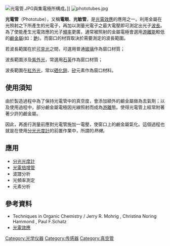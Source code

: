 [[File:光電管.JPG|thumb]]與集電極所構成。]]
[[File:phototubes.jpg|thumb]]

'''光電管'''（Phototube），又稱'''電眼'''、'''光敏管'''，是[[光電效應|光電效應]]的應用之一。利用金屬在光照射之下所產生的光電子，再加以測量光電子之最大電壓即可測定出光子[[波長|波長]]。為了使能產生光電效應的光子[[頻率|頻率]]更廣，通常被照射的金屬電極會選用[[游離能|游離能]]較低的[[鹼金屬|鹼金屬]](如：[[銫|銫]])。而窗口的材質取決於需要測定的波長範圍。

若波長範圍在於[[可見光|可見光]]之間，可選用普通[[玻璃|玻璃]]作為窗口材質；

波長範圍涉及[[紫外光|紫外光]]，常選用[[石英|石英]]作為窗口材質；

波長範圍在[[紅外光|紅外光]]，常以[[硒化鋅|硒化鋅]]、[[矽|矽]]元素作為窗口材料。

== 使用須知 ==
由於製造過程中為了保持光電管中的真空度，會添加額外的鹼金屬做為去氣劑；以及使用過程中，部分鹼金屬電極因光線照射而成為[[電漿|游離]]態。使得光電管上經常附著著少許的鹼金屬。

因此，再進行測量前應對光電管施加一電壓，使窗口上的鹼金屬氣化。這個過程也就是在使用[[分光光度計|分光光度計]]的前置作業中，所謂的''熱機''。


== 應用 ==
* [[分光光度計|分光光度計]]
* [[光電倍增管|光電倍增管]]
* 波譜分析
* 光頻率測定
* 元素分析


== 參考資料 ==
* Techniques in Organic Chemistry / Jerry R. Mohrig , Christina Noring Hammond , Paul F.Schatz 
* [[光電效應|光電效應]]

{{Electronic components}}
{{Authority control}}
[[Category:光学仪器|Category:光学仪器]]
[[Category:传感器|Category:传感器]]
[[Category:真空管|Category:真空管]]